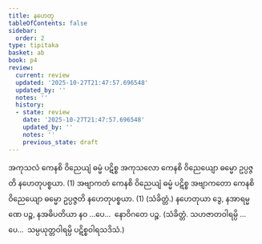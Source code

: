 ```yaml
---
title: နဟေတု
tableOfContents: false
sidebar:
  order: 2
type: tipitaka
basket: ab
book: p4
review:
  current: review
  updated: '2025-10-27T21:47:57.696548'
  updated_by: ''
  notes: ''
  history:
  - state: review
    date: '2025-10-27T21:47:57.696548'
    updated_by: ''
    notes: ''
    previous_state: draft
---
```



<ReviewStatus review={frontmatter.review} showDetails={true} />

<HypothesisAnnotation frontmatter={frontmatter} />

<DynamicBreadcrumb />

<Division number="44" book="p4" e="ch" v="39" p="577">

<Paragraph number="1214" book="p4">
အကုသလံ ကေနစိ ဝိညေယျံ ဓမ္မံ ပဋိစ္စ အကုသလော ကေနစိ ဝိညေယျော ဓမ္မော ဥပ္ပဇ္ဇတိ နဟေတုပစ္စယာ. (1)
</Paragraph>

<Paragraph number="1215" book="p4">
အဗျာကတံ ကေနစိ ဝိညေယျံ ဓမ္မံ ပဋိစ္စ အဗျာကတော ကေနစိ ဝိညေယျော ဓမ္မော ဥပ္ပဇ္ဇတိ နဟေတုပစ္စယာ. (1) (သံခိတ္တံ.)
</Paragraph>

</Division>
<Division number="45" book="p4" e="ch" v="39" p="577">

<Paragraph number="1216" book="p4">
နဟေတုယာ ဒွေ, နအာရမ္မဏေ ပဉ္စ, နအဓိပတိယာ နဝ …ပေ…  နောဝိဂတေ ပဉ္စ. (သံခိတ္တံ. သဟဇာတဝါရမ္ပိ …ပေ…  သမ္ပယုတ္တဝါရမ္ပိ ပဋိစ္စဝါရသဒိသံ.)
</Paragraph>
</Division>